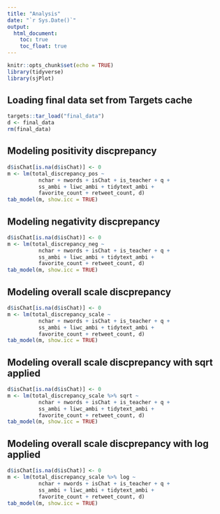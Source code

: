 ```yaml
---
title: "Analysis"
date: "`r Sys.Date()`"
output:
  html_document:
    toc: true
    toc_float: true
---
```


```r
knitr::opts_chunk$set(echo = TRUE)
library(tidyverse)
library(sjPlot)
```

## Loading final data set from Targets cache

```r
targets::tar_load("final_data")
d <- final_data
rm(final_data)
```

## Modeling positivity discprepancy
```r
d$isChat[is.na(d$isChat)] <- 0
m <- lm(total_discrepancy_pos ~ 
          nchar + nwords + isChat + is_teacher + q + 
          ss_ambi + liwc_ambi + tidytext_ambi + 
          favorite_count + retweet_count, d)
tab_model(m, show.icc = TRUE)
```

## Modeling negativity discprepancy

```r
d$isChat[is.na(d$isChat)] <- 0
m <- lm(total_discrepancy_neg ~ 
          nchar + nwords + isChat + is_teacher + q + 
          ss_ambi + liwc_ambi + tidytext_ambi + 
          favorite_count + retweet_count, d)
tab_model(m, show.icc = TRUE)
```

## Modeling overall scale discprepancy

```r
d$isChat[is.na(d$isChat)] <- 0
m <- lm(total_discrepancy_scale ~ 
          nchar + nwords + isChat + is_teacher + q + 
          ss_ambi + liwc_ambi + tidytext_ambi + 
          favorite_count + retweet_count, d)
tab_model(m, show.icc = TRUE)
```

## Modeling overall scale discprepancy with sqrt applied

```r
d$isChat[is.na(d$isChat)] <- 0
m <- lm(total_discrepancy_scale %>% sqrt ~ 
          nchar + nwords + isChat + is_teacher + q + 
          ss_ambi + liwc_ambi + tidytext_ambi + 
          favorite_count + retweet_count, d)
tab_model(m, show.icc = TRUE)
```
## Modeling overall scale discprepancy with log applied

```r
d$isChat[is.na(d$isChat)] <- 0
m <- lm(total_discrepancy_scale %>% log ~ 
          nchar + nwords + isChat + is_teacher + q + 
          ss_ambi + liwc_ambi + tidytext_ambi + 
          favorite_count + retweet_count, d)
tab_model(m, show.icc = TRUE)
```

